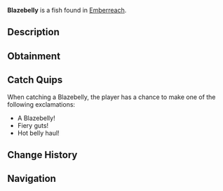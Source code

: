 {{FishInfobox
|image          = Blazebelly.png
|rarity         = Rare
|sea            = Second Sea
|location       = [[Emberreach]]
|sublocation    = 
|sources        = Fishing Rod
|radar_location = 
|prog_speed     = -3
|xp             = 210
|weather        = Clear
|time           = Day
|season         = Spring
|bait           = Coal
|base_weight    = 1260
|base_value     = 441
|weight_range   = 780
|base_chance    = 41
|base_resil     = 37
}}
'''Blazebelly''' is a {{Rarity|Rare}} fish found in [[Emberreach]].

== Description ==
{{Description|A dark fish, its underbelly and fins pulsing with inner warmth.|Bestiary Entry}}

== Obtainment ==
{{Description|Its fire pulses through the bright renewal.|Bestiary Hint}}
{{Fish Availability|
Emberreach/Freshwater Pond
|top_rods      = 
Trident Rod\180372.7\7384.66;
Leviathan's Fang Rod\148936.85\7379.8;
No-Life Rod\147408.31\11040.66;
Brother's Rod\140431.44\10418.17;
Wildflower Rod\140013.36\11236.63;
Resourceful Rod\112516.5\9199.21;
Phoenix Rod\117823.96\9572.04;
Wisdom Rod\118276.51\9608.81;
Nocturnal Rod\61031.91\61031.91;
Egg Rod\134055\10968.14;
Verdant Shear Rod\129855.61\10616.83;
Challenger's Rod\123582.68\9229.51;
Blazebringer Rod\122226.62\10000.36;
Depthseeker Rod\121113.26\9355.18;
Avalanche Rod\116617.36\9020.6;
Volcanic Rod\116031.69\8780.62;
Zeus Rod\115495.3\8740.02;
Free Spirit Rod\113096.36\9609.74;
Rod Of The Depths\110081.5\6170;
Seraphic Rod\109624.76\6567.89;
Rod Of The Forgotten Fang\106223.95\6224.1;
Steady Rod\96900.67\7550.43;
Rod Of The Exalted One\90116.7\6182.5;
Ethereal Prism Rod\86875.23\6510.76
|recommended   = Verdant Shear Rod
}}

== Catch Quips ==
When catching a Blazebelly, the player has a chance to make one of the following exclamations:
* A Blazebelly!
* Fiery guts!
* Hot belly haul!

== Change History ==
{{Change History|{{subst:Current Version}}}}

== Navigation ==
{{Fish Navbox|Emberreach}}